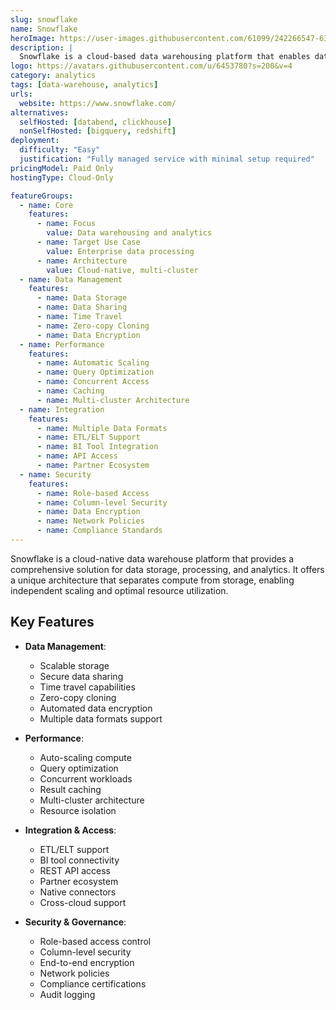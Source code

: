 ```yaml
---
slug: snowflake
name: Snowflake
heroImage: https://user-images.githubusercontent.com/61099/242266547-63d98bd9-35f3-4dfe-92f4-a4a8dd75aa5c.png
description: |
  Snowflake is a cloud-based data warehousing platform that enables data storage, processing, and analytics at scale. It provides a fully managed service with features like data sharing, time travel, and automatic scaling.
logo: https://avatars.githubusercontent.com/u/6453780?s=200&v=4
category: analytics
tags: [data-warehouse, analytics]
urls:
  website: https://www.snowflake.com/
alternatives:
  selfHosted: [databend, clickhouse]
  nonSelfHosted: [bigquery, redshift]
deployment:
  difficulty: "Easy"
  justification: "Fully managed service with minimal setup required"
pricingModel: Paid Only
hostingType: Cloud-Only

featureGroups:
  - name: Core
    features:
      - name: Focus
        value: Data warehousing and analytics
      - name: Target Use Case
        value: Enterprise data processing
      - name: Architecture
        value: Cloud-native, multi-cluster
  - name: Data Management
    features:
      - name: Data Storage
      - name: Data Sharing
      - name: Time Travel
      - name: Zero-copy Cloning
      - name: Data Encryption
  - name: Performance
    features:
      - name: Automatic Scaling
      - name: Query Optimization
      - name: Concurrent Access
      - name: Caching
      - name: Multi-cluster Architecture
  - name: Integration
    features:
      - name: Multiple Data Formats
      - name: ETL/ELT Support
      - name: BI Tool Integration
      - name: API Access
      - name: Partner Ecosystem
  - name: Security
    features:
      - name: Role-based Access
      - name: Column-level Security
      - name: Data Encryption
      - name: Network Policies
      - name: Compliance Standards
---
```


Snowflake is a cloud-native data warehouse platform that provides a comprehensive solution for data storage, processing, and analytics. It offers a unique architecture that separates compute from storage, enabling independent scaling and optimal resource utilization.

## Key Features

- **Data Management**:

  - Scalable storage
  - Secure data sharing
  - Time travel capabilities
  - Zero-copy cloning
  - Automated data encryption
  - Multiple data formats support

- **Performance**:

  - Auto-scaling compute
  - Query optimization
  - Concurrent workloads
  - Result caching
  - Multi-cluster architecture
  - Resource isolation

- **Integration & Access**:

  - ETL/ELT support
  - BI tool connectivity
  - REST API access
  - Partner ecosystem
  - Native connectors
  - Cross-cloud support

- **Security & Governance**:
  - Role-based access control
  - Column-level security
  - End-to-end encryption
  - Network policies
  - Compliance certifications
  - Audit logging
